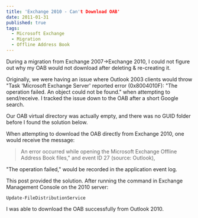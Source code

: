 ```yaml
---
title: 'Exchange 2010 - Can't Download OAB'
date: 2011-01-31
published: true
tags:
  - Microsoft Exchange
  - Migration
  - Offline Address Book
---
```


During a migration from Exchange 2007->Exchange 2010, I could not figure out why my OAB would not download after deleting & re-creating it.

Originally, we were having an issue where Outlook 2003 clients would throw "Task 'Microsoft Exchange Server' reported error (0x8004010F): "The operation failed. An object could not be found." when attempting to send/receive. I tracked the issue down to the OAB after a short Google search.

Our OAB virtual directory was actually empty, and there was no GUID folder before I found the solution below.

When attempting to download the OAB directly from Exchange 2010, one would receive the message:

> An error occurred while opening the Microsoft Exchange Offline Address Book files," and event ID 27 (source: Outlook),

"The operation failed," would be recorded in the application event log.

This post provided the solution. After running the command in Exchange Management Console on the 2010 server:

```
Update-FileDistributionService
```

I was able to download the OAB successfully from Outlook 2010.
